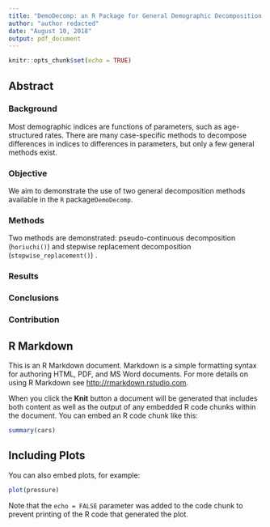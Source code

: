 ```yaml
---
title: "DemoDecomp: an R Package for General Demographic Decomposition Methods"
author: "author redacted"
date: "August 10, 2018"
output: pdf_document
---
```


```r
knitr::opts_chunk$set(echo = TRUE)
```

## Abstract

### Background 
Most demographic indices are functions of parameters, such as age-structured rates. There are many case-specific methods to decompose differences in indices to differences in parameters, but only a few general methods exist. 

### Objective
We aim to demonstrate the use of two general decomposition methods available in the `R` package`DemoDecomp`. 

### Methods
Two methods are demonstrated: pseudo-continuous decomposition (`horiuchi()`) and stepwise replacement decomposition  (`stepwise_replacement()`) .

### Results

### Conclusions

### Contribution



## R Markdown

This is an R Markdown document. Markdown is a simple formatting syntax for authoring HTML, PDF, and MS Word documents. For more details on using R Markdown see <http://rmarkdown.rstudio.com>.

When you click the **Knit** button a document will be generated that includes both content as well as the output of any embedded R code chunks within the document. You can embed an R code chunk like this:

```r
summary(cars)
```

## Including Plots

You can also embed plots, for example:

```r
plot(pressure)
```

Note that the `echo = FALSE` parameter was added to the code chunk to prevent printing of the R code that generated the plot.
